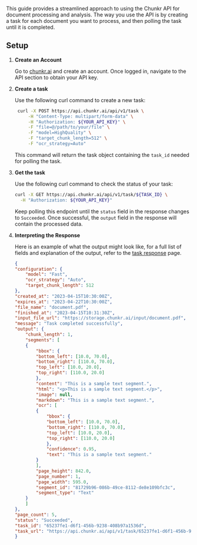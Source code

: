 This guide provides a streamlined approach to using the Chunkr API for document processing and analysis.
The way you use the API is by creating a task for each document you want to process, and then polling the task until it is completed.

## Setup

1. **Create an Account**

   Go to [chunkr.ai](https://www.chunkr.ai) and create an account. Once logged in, navigate to the API section to obtain your API key.

2. **Create a task**

   Use the following curl command to create a new task:

   ```bash
    curl -X POST https://api.chunkr.ai/api/v1/task \
        -H "Content-Type: multipart/form-data" \
        -H "Authorization: ${YOUR_API_KEY}" \
        -F "file=@/path/to/your/file" \
        -F "model=HighQuality" \
        -F "target_chunk_length=512" \
        -F "ocr_strategy=Auto"
   ```

   This command will return the task object containing the `task_id` needed for polling the task.

3. **Get the task**

   Use the following curl command to check the status of your task:

   ```bash
   curl -X GET https://api.chunkr.ai/api/v1/task/${TASK_ID} \
     -H "Authorization: ${YOUR_API_KEY}"
   ```

   Keep polling this endpoint until the `status` field in the response changes to `Succeeded`. Once successful, the `output` field in the response will contain the processed data.

4. **Interpreting the Response**

   Here is an example of what the output might look like, for a full list of fields and explanation of the output, refer to the [task response](/task-response) page.

    ```json
    {
    "configuration": {
        "model": "Fast",
        "ocr_strategy": "Auto",
        "target_chunk_length": 512
    },
    "created_at": "2023-04-15T10:30:00Z",
    "expires_at": "2023-04-22T10:30:00Z",
    "file_name": "document.pdf",
    "finished_at": "2023-04-15T10:31:30Z",
    "input_file_url": "https://storage.chunkr.ai/input/document.pdf",
    "message": "Task completed successfully",
    "output": {
        "chunk_length": 1,
        "segments": [
        {
            "bbox": {
            "bottom_left": [10.0, 70.0],
            "bottom_right": [110.0, 70.0],
            "top_left": [10.0, 20.0],
            "top_right": [110.0, 20.0]
            },
            "content": "This is a sample text segment.",
            "html": "<p>This is a sample text segment.</p>",
            "image": null,
            "markdown": "This is a sample text segment.",
            "ocr": [
            {
                "bbox": {
                "bottom_left": [10.0, 70.0],
                "bottom_right": [110.0, 70.0],
                "top_left": [10.0, 20.0],
                "top_right": [110.0, 20.0]
                },
                "confidence": 0.95,
                "text": "This is a sample text segment."
            }
            ],
            "page_height": 842.0,
            "page_number": 1,
            "page_width": 595.0,
            "segment_id": "81729b96-086b-49ce-8112-de8e109bfc3c",
            "segment_type": "Text"
        }
        ]
    },
    "page_count": 5,
    "status": "Succeeded",
    "task_id": "65237fe1-d6f1-456b-9238-408b97a1536d",
    "task_url": "https://api.chunkr.ai/api/v1/task/65237fe1-d6f1-456b-9238-408b97a1536d"
    }
    ```